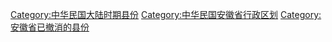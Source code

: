 [[Category:中华民国大陆时期县份|Category:中华民国大陆时期县份]]
[[Category:中华民国安徽省行政区划|Category:中华民国安徽省行政区划]]
[[Category:安徽省已撤消的县份|Category:安徽省已撤消的县份]]
